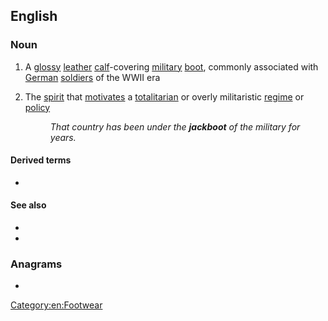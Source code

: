 ==English==
{{wikipedia}}

===Noun===
{{en-noun}}

# A [[glossy]] [[leather]] [[calf]]-covering [[military]] [[boot]], commonly associated with [[German]] [[soldier]]s of the WWII era
# {{lb|en|informal}} The [[spirit]] that [[motivate]]s a [[totalitarian]] or overly militaristic [[regime]] or [[policy]]
#: ''That country has been under the '''jackboot''' of the military for years.''

====Derived terms====
* {{l|en|jackbooted}}

====See also====
* {{l|en|Hessian boot}}
* {{l|en|cowboy boot}}

===Anagrams===
* {{anagrams|en|a=abcjkoot|bootjack}}

[[Category:en:Footwear]]